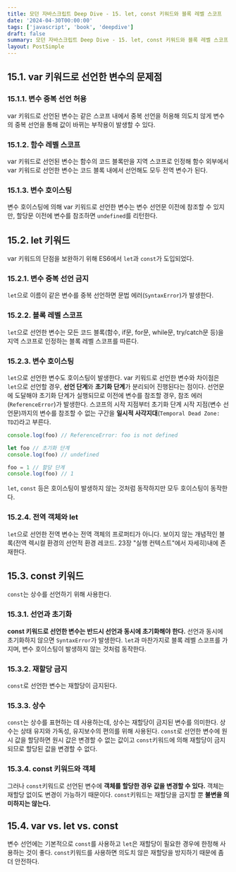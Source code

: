 ```yaml
---
title: 모던 자바스크립트 Deep Dive - 15. let, const 키워드와 블록 레벨 스코프
date: '2024-04-30T00:00:00'
tags: ['javascript', 'book', 'deepdive']
draft: false
summary: 모던 자바스크립트 Deep Dive - 15. let, const 키워드와 블록 레벨 스코프
layout: PostSimple
---
```


## 15.1. var 키워드로 선언한 변수의 문제점

### 15.1.1. 변수 중복 선언 허용

var 키워드로 선언된 변수는 같은 스코프 내에서 중복 선언을 허용해 의도치 않게 변수의 중복 선언을 통해 값이 바뀌는 부작용이 발생할 수 있다.

### 15.1.2. 함수 레벨 스코프

var 키워드로 선언된 변수는 함수의 코드 블록만을 지역 스코프로 인정해 함수 외부에서 var 키워드로 선언한 변수는 코드 블록 내에서 선언해도 모두 전역 변수가 된다.

### 15.1.3. 변수 호이스팅

변수 호이스팅에 의해 var 키워드로 선언한 변수는 변수 선언문 이전에 참조할 수 있지만, 할당문 이전에 변수를 참조하면 `undefined`를 리턴한다.

## 15.2. let 키워드

var 키워드의 단점을 보완하기 위해 ES6에서 `let`과 `const`가 도입되었다.

### 15.2.1. 변수 중복 선언 금지

`let`으로 이름이 같은 변수를 중복 선언하면 문법 에러(`SyntaxError`)가 발생한다.

### 15.2.2. 블록 레벨 스코프

`let`으로 선언한 변수는 모든 코드 블록(함수, if문, for문, while문, try/catch문 등)을 지역 스코프로 인정하는 블록 레벨 스코프를 따른다.

### 15.2.3. 변수 호이스팅

`let`으로 선언한 변수도 호이스팅이 발생한다. var 키워드로 선언한 변수와 차이점은 `let`으로 선언할 경우, **선언 단계**와 **초기화 단계**가 분리되어 진행된다는 점이다. 선언문에 도달해야 초기화 단계가 실행되므로 이전에 변수를 참조할 경우, 참조 에러(`ReferenceError`)가 발생한다. 스코프의 시작 지점부터 초기화 단계 시작 지점(변수 선언문)까지의 변수를 참조할 수 없는 구간을 **일시적 사각지대**(`Temporal Dead Zone: TDZ`)라고 부른다.

```js
console.log(foo) // ReferenceError: foo is not defined

let foo // 초기화 단계
console.log(foo) // undefined

foo = 1 // 할당 단계
console.log(foo) // 1
```

`let`, `const` 등은 호이스팅이 발생하지 않는 것처럼 동작하지만 모두 호이스팅이 동작한다.

### 15.2.4. 전역 객체와 let

`let`으로 선언한 전역 변수는 전역 객체의 프로퍼티가 아니다. 보이지 않는 개념적인 블록(전역 렉시컬 환경의 선언적 환경 레코드. 23장 "실행 컨텍스트"에서 자세히)내에 존재한다.

## 15.3. const 키워드

`const`는 상수를 선언하기 위해 사용한다.

### 15.3.1. 선언과 초기화

**const 키워드로 선언한 변수는 반드시 선언과 동시에 초기화해야 한다.** 선언과 동시에 초기화하지 않으면 `SyntaxError`가 발생한다. `let`과 마찬가지로 블록 레벨 스코프를 가지며, 변수 호이스팅이 발생하지 않는 것처럼 동작한다.

### 15.3.2. 재할당 금지

`const`로 선언한 변수는 재할당이 금지된다.

### 15.3.3. 상수

`const`는 상수를 표현하는 데 사용하는데, 상수는 재할당이 금지된 변수를 의미한다. 상수는 상태 유지와 가독성, 유지보수의 편의를 위해 사용된다. `const`로 선언한 변수에 원시 값을 할당하면 원시 값은 변경할 수 없는 값이고 `const`키워드에 의해 재할당이 금지되므로 할당된 값을 변경할 수 없다.

### 15.3.4. const 키워드와 객체

그러나 `const`키워드로 선언된 변수에 **객체를 할당한 경우 값을 변경할 수 있다.** 객체는 재할당 없이도 변경이 가능하기 때문이다. `const`키워드는 재할당을 금지할 뿐 **불변을 의미하지는 않는다.**

## 15.4. var vs. let vs. const

변수 선언에는 기본적으로 `const`를 사용하고 `let`은 재할당이 필요한 경우에 한정해 사용하는 것이 좋다. `const`키워드를 사용하면 의도치 않은 재할당을 방지하기 때문에 좀 더 안전하다.

